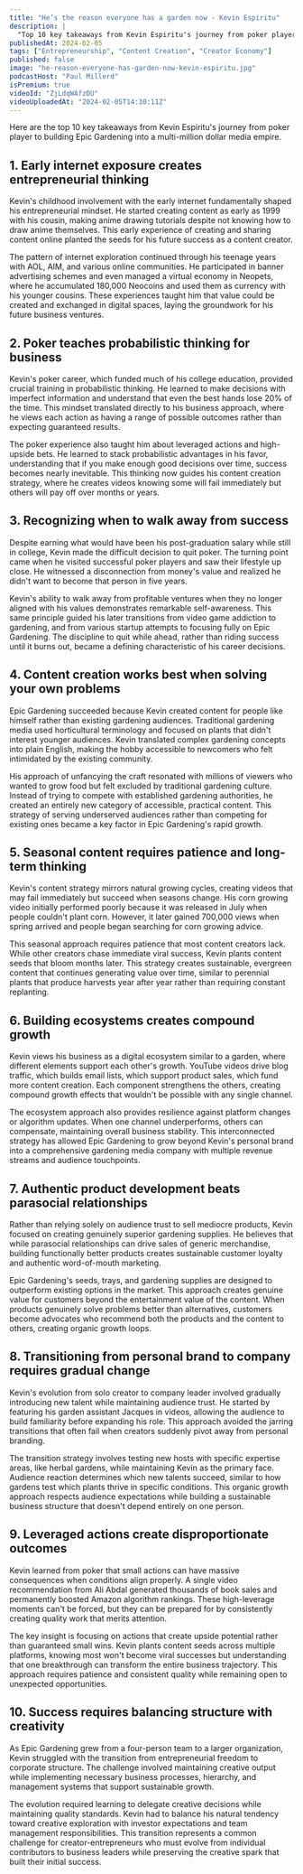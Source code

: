 ```yaml
---
title: "He’s the reason everyone has a garden now - Kevin Espiritu"
description: |
  "Top 10 key takeaways from Kevin Espiritu's journey from poker player to building Epic Gardening into a multi-million dollar media empire."
publishedAt: 2024-02-05
tags: ["Entrepreneurship", "Content Creation", "Creator Economy"]
published: false
image: "he-reason-everyone-has-garden-now-kevin-espiritu.jpg"
podcastHost: "Paul Millerd"
isPremium: true
videoId: "ZjLdqWAfzDU"
videoUploadedAt: "2024-02-05T14:30:11Z"
---
```



<PodcastSummaryPageLayout frontmatter={frontmatter}>
Here are the top 10 key takeaways from Kevin Espiritu's journey from poker player to building Epic Gardening into a multi-million dollar media empire.

## 1. Early internet exposure creates entrepreneurial thinking

Kevin's childhood involvement with the early internet fundamentally shaped his entrepreneurial mindset. He started creating content as early as 1999 with his cousin, making anime drawing tutorials despite not knowing how to draw anime themselves. This early experience of creating and sharing content online planted the seeds for his future success as a content creator.

The pattern of internet exploration continued through his teenage years with AOL, AIM, and various online communities. He participated in banner advertising schemes and even managed a virtual economy in Neopets, where he accumulated 180,000 Neocoins and used them as currency with his younger cousins. These experiences taught him that value could be created and exchanged in digital spaces, laying the groundwork for his future business ventures.

## 2. Poker teaches probabilistic thinking for business

Kevin's poker career, which funded much of his college education, provided crucial training in probabilistic thinking. He learned to make decisions with imperfect information and understand that even the best hands lose 20% of the time. This mindset translated directly to his business approach, where he views each action as having a range of possible outcomes rather than expecting guaranteed results.

The poker experience also taught him about leveraged actions and high-upside bets. He learned to stack probabilistic advantages in his favor, understanding that if you make enough good decisions over time, success becomes nearly inevitable. This thinking now guides his content creation strategy, where he creates videos knowing some will fail immediately but others will pay off over months or years.

## 3. Recognizing when to walk away from success

Despite earning what would have been his post-graduation salary while still in college, Kevin made the difficult decision to quit poker. The turning point came when he visited successful poker players and saw their lifestyle up close. He witnessed a disconnection from money's value and realized he didn't want to become that person in five years.

Kevin's ability to walk away from profitable ventures when they no longer aligned with his values demonstrates remarkable self-awareness. This same principle guided his later transitions from video game addiction to gardening, and from various startup attempts to focusing fully on Epic Gardening. The discipline to quit while ahead, rather than riding success until it burns out, became a defining characteristic of his career decisions.

## 4. Content creation works best when solving your own problems

Epic Gardening succeeded because Kevin created content for people like himself rather than existing gardening audiences. Traditional gardening media used horticultural terminology and focused on plants that didn't interest younger audiences. Kevin translated complex gardening concepts into plain English, making the hobby accessible to newcomers who felt intimidated by the existing community.

His approach of unfancying the craft resonated with millions of viewers who wanted to grow food but felt excluded by traditional gardening culture. Instead of trying to compete with established gardening authorities, he created an entirely new category of accessible, practical content. This strategy of serving underserved audiences rather than competing for existing ones became a key factor in Epic Gardening's rapid growth.

## 5. Seasonal content requires patience and long-term thinking

Kevin's content strategy mirrors natural growing cycles, creating videos that may fail immediately but succeed when seasons change. His corn growing video initially performed poorly because it was released in July when people couldn't plant corn. However, it later gained 700,000 views when spring arrived and people began searching for corn growing advice.

This seasonal approach requires patience that most content creators lack. While other creators chase immediate viral success, Kevin plants content seeds that bloom months later. This strategy creates sustainable, evergreen content that continues generating value over time, similar to perennial plants that produce harvests year after year rather than requiring constant replanting.

## 6. Building ecosystems creates compound growth

Kevin views his business as a digital ecosystem similar to a garden, where different elements support each other's growth. YouTube videos drive blog traffic, which builds email lists, which support product sales, which fund more content creation. Each component strengthens the others, creating compound growth effects that wouldn't be possible with any single channel.

The ecosystem approach also provides resilience against platform changes or algorithm updates. When one channel underperforms, others can compensate, maintaining overall business stability. This interconnected strategy has allowed Epic Gardening to grow beyond Kevin's personal brand into a comprehensive gardening media company with multiple revenue streams and audience touchpoints.

## 7. Authentic product development beats parasocial relationships

Rather than relying solely on audience trust to sell mediocre products, Kevin focused on creating genuinely superior gardening supplies. He believes that while parasocial relationships can drive sales of generic merchandise, building functionally better products creates sustainable customer loyalty and authentic word-of-mouth marketing.

Epic Gardening's seeds, trays, and gardening supplies are designed to outperform existing options in the market. This approach creates genuine value for customers beyond the entertainment value of the content. When products genuinely solve problems better than alternatives, customers become advocates who recommend both the products and the content to others, creating organic growth loops.

## 8. Transitioning from personal brand to company requires gradual change

Kevin's evolution from solo creator to company leader involved gradually introducing new talent while maintaining audience trust. He started by featuring his garden assistant Jacques in videos, allowing the audience to build familiarity before expanding his role. This approach avoided the jarring transitions that often fail when creators suddenly pivot away from personal branding.

The transition strategy involves testing new hosts with specific expertise areas, like herbal gardens, while maintaining Kevin as the primary face. Audience reaction determines which new talents succeed, similar to how gardens test which plants thrive in specific conditions. This organic growth approach respects audience expectations while building a sustainable business structure that doesn't depend entirely on one person.

## 9. Leveraged actions create disproportionate outcomes

Kevin learned from poker that small actions can have massive consequences when conditions align properly. A single video recommendation from Ali Abdal generated thousands of book sales and permanently boosted Amazon algorithm rankings. These high-leverage moments can't be forced, but they can be prepared for by consistently creating quality work that merits attention.

The key insight is focusing on actions that create upside potential rather than guaranteed small wins. Kevin plants content seeds across multiple platforms, knowing most won't become viral successes but understanding that one breakthrough can transform the entire business trajectory. This approach requires patience and consistent quality while remaining open to unexpected opportunities.

## 10. Success requires balancing structure with creativity

As Epic Gardening grew from a four-person team to a larger organization, Kevin struggled with the transition from entrepreneurial freedom to corporate structure. The challenge involved maintaining creative output while implementing necessary business processes, hierarchy, and management systems that support sustainable growth.

The evolution required learning to delegate creative decisions while maintaining quality standards. Kevin had to balance his natural tendency toward creative exploration with investor expectations and team management responsibilities. This transition represents a common challenge for creator-entrepreneurs who must evolve from individual contributors to business leaders while preserving the creative spark that built their initial success.

</PodcastSummaryPageLayout>
